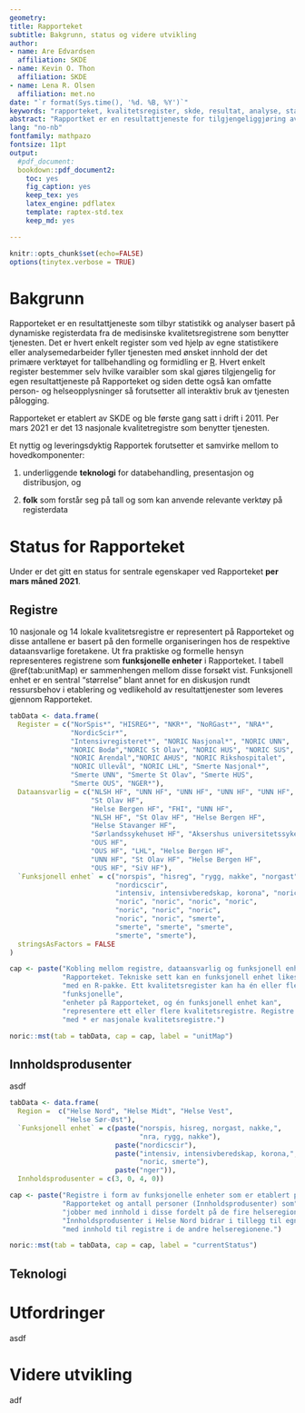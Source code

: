 ```yaml
---
geometry:
title: Rapporteket
subtitle: Bakgrunn, status og videre utvikling
author:
- name: Are Edvardsen
  affiliation: SKDE
- name: Kevin O. Thon
  affiliation: SKDE
- name: Lena R. Olsen
  affiliation: met.no
date: "`r format(Sys.time(), '%d. %B, %Y')`"
keywords: "rapporteket, kvalitetsregister, skde, resultat, analyse, statistikk"
abstract: "Rapportket er en resultattjeneste for tilgjengeliggjøring av statistikk og analyser for medisinske kvalitetsregistre. Fra det første gang ble satt i drift i 2011 har bruken økt og per mars 2021 benyttes Rapporteket av 13 nasjonale medisinske kvalitetsregistre. Hvert enkelt register etablerer selv ved hjelp av egene statistikerressurser relevant innhold på Rapporteket og det primære verktøyer som benyttes er programvaremiljøet R. Hvor omfattende resultattjenesten er for hvert enkelt register er i stor grad avhengig av kompetanse og kapasitet hos de statistiker- og/eller analysemedarbeidere som er til rådighet. SKDE har gjennom databehandleravtaler bistått registre med etablering og vedlikehold av innhold, men har ikke kapasitet til å hjelpe alle som ønsker å benytte Rapporteket. En større utbredelse av Rapportekte blant kvalitetsregistene forutsetter derfor økt tilgang hos registrene på personer med riktig kompetanse. Rapporteket har vært i drift siden 2011"
lang: "no-nb"
fontfamily: mathpazo
fontsize: 11pt
output:
  #pdf_document:
  bookdown::pdf_document2:
    toc: yes
    fig_caption: yes
    keep_tex: yes
    latex_engine: pdflatex
    template: raptex-std.tex
    keep_md: yes

---
```


```r
knitr::opts_chunk$set(echo=FALSE)
options(tinytex.verbose = TRUE)
```

# Bakgrunn
Rapporteket er en resultattjeneste som tilbyr statistikk og analyser basert på dynamiske registerdata fra de medisinske kvalitetsregistrene som benytter tjenesten. Det er hvert enkelt register som ved hjelp av egne statistikere eller analysemedarbeider fyller tjenesten med ønsket innhold der det primære verktøyet for tallbehandling og formidling er [R](https://www.r-project.org/). Hvert enkelt register bestemmer selv hvilke varaibler som skal gjøres tilgjengelig for egen resultattjeneste på Rapporteket og siden dette også kan omfatte person- og helseopplysninger så forutsetter all interaktiv bruk av tjenesten pålogging.

Rapporteket er etablert av SKDE og ble første gang satt i drift i 2011. Per mars 2021 er det 13 nasjonale kvalitetregistre som benytter tjenesten.

Et nyttig og leveringsdyktig Rapportek forutsetter et samvirke mellom to hovedkomponenter:

1. underliggende __teknologi__ for databehandling, presentasjon og distribusjon, og

1. __folk__ som forstår seg på tall og som kan anvende relevante verktøy på registerdata 


# Status for Rapporteket
Under er det gitt en status for sentrale egenskaper ved Rapporteket __per mars måned 2021__.

## Registre
10 nasjonale og 14 lokale kvalitetsregistre er representert på Rapporteket og disse antallene er basert på den formelle organiseringen hos de respektive dataansvarlige foretakene. Ut fra praktiske og formelle hensyn representeres registrene som __funksjonelle enheter__ i Rapporteket. I tabell \@ref(tab:unitMap) er sammenhengen mellom disse forsøkt vist. Funksjonell enhet er en sentral "størrelse" blant annet for en diskusjon rundt ressursbehov i etablering og vedlikehold av resultattjenester som leveres gjennom Rapporteket. 

```r
tabData <- data.frame(
  Register = c("NorSpis*", "HISREG*", "NKR*", "NoRGast*", "NRA*",
               "NordicScir*",
               "Intensivregisteret*", "NORIC Nasjonal*", "NORIC UNN",
               "NORIC Bodø","NORIC St Olav", "NORIC HUS", "NORIC SUS",
               "NORIC Arendal","NORIC AHUS", "NORIC Rikshospitalet",
               "NORIC Ullevål", "NORIC LHL", "Smerte Nasjonal*",
               "Smerte UNN", "Smerte St Olav", "Smerte HUS",
               "Smerte OUS", "NGER*"),
  Dataansvarlig = c("NLSH HF", "UNN HF", "UNN HF", "UNN HF", "UNN HF",
                    "St Olav HF",
                    "Helse Bergen HF", "FHI", "UNN HF",
                    "NLSH HF", "St Olav HF", "Helse Bergen HF",
                    "Helse Stavanger HF",
                    "Sørlandssykehuset HF", "Aksershus universitetssykehus HF",
                    "OUS HF",
                    "OUS HF", "LHL", "Helse Bergen HF",
                    "UNN HF", "St Olav HF", "Helse Bergen HF",
                    "OUS HF", "SiV HF"),
  `Funksjonell enhet` = c("norspis", "hisreg", "rygg, nakke", "norgast", "nra",
                          "nordicscir",
                          "intensiv, intensivberedskap, korona", "noric", "noric",
                          "noric", "noric", "noric", "noric",
                          "noric", "noric", "noric",
                          "noric", "noric", "smerte",
                          "smerte", "smerte", "smerte",
                          "smerte", "smerte"),
  stringsAsFactors = FALSE
)

cap <- paste("Kobling mellom registre, dataansvarlig og funksjonell enhet på",
             "Rapporteket. Tekniske sett kan en funksjonell enhet likestilles",
             "med en R-pakke. Ett kvalitetsregister kan ha én eller flere",
             "funksjonelle",
             "enheter på Rapporteket, og én funksjonell enhet kan",
             "representere ett eller flere kvalitetsregistre. Registre merket",
             "med * er nasjonale kvalitetsregistre.")

noric::mst(tab = tabData, cap = cap, label = "unitMap")
```

## Innholdsprodusenter
asdf

```r
tabData <- data.frame(
  Region =  c("Helse Nord", "Helse Midt", "Helse Vest",
              "Helse Sør-Øst"),
  `Funksjonell enhet` = c(paste("norspis, hisreg, norgast, nakke,",
                                "nra, rygg, nakke"),
                          paste("nordicscir"),
                          paste("intensiv, intensivberedskap, korona,",
                                "noric, smerte"),
                          paste("nger")),
  Innholdsprodusenter = c(3, 0, 4, 0))

cap <- paste("Registre i form av funksjonelle enheter som er etablert på",
             "Rapporteket og antall personer (Innholdsprodusenter) som",
             "jobber med innhold i disse fordelt på de fire helseregionene.",
             "Innholdsprodusenter i Helse Nord bidrar i tillegg til egne også",
             "med innhold til registre i de andre helseregionene.")

noric::mst(tab = tabData, cap = cap, label = "currentStatus")

```

## Teknologi

# Utfordringer
asdf

# Videre utvikling
adf
